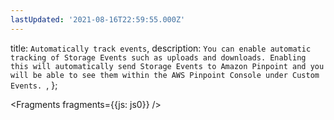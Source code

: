 ```yaml
---
lastUpdated: '2021-08-16T22:59:55.000Z'
---
```

  title: `Automatically track events`,
  description: `You can enable automatic tracking of Storage Events such as uploads and downloads. Enabling this will automatically send Storage Events to Amazon Pinpoint and you will be able to see them within the AWS Pinpoint Console under Custom Events. `,
};


<Fragments fragments={{js: js0}} />
